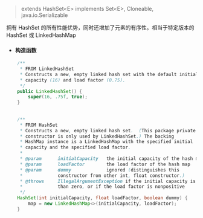 >  extends HashSet\<E> implements Set\<E>, Cloneable, java.io.Serializable

拥有 HashSet 的所有性能优势，同时还增加了元素的有序性。相当于特定版本的HashSet 或 LinkedHashMap

* #### 构造函数

```java
    /**
     * FROM LinkedHashSet
     * Constructs a new, empty linked hash set with the default initial
     * capacity (16) and load factor (0.75).
     */
    public LinkedHashSet() {
        super(16, .75f, true);
    }
    
    
    /**
     * FROM HashSet
     * Constructs a new, empty linked hash set.  (This package private
     * constructor is only used by LinkedHashSet.) The backing
     * HashMap instance is a LinkedHashMap with the specified initial
     * capacity and the specified load factor.
     *
     * @param      initialCapacity   the initial capacity of the hash map
     * @param      loadFactor        the load factor of the hash map
     * @param      dummy             ignored (distinguishes this
     *             constructor from other int, float constructor.)
     * @throws     IllegalArgumentException if the initial capacity is less
     *             than zero, or if the load factor is nonpositive
     */
    HashSet(int initialCapacity, float loadFactor, boolean dummy) {
        map = new LinkedHashMap<>(initialCapacity, loadFactor);
    }
    
    
```